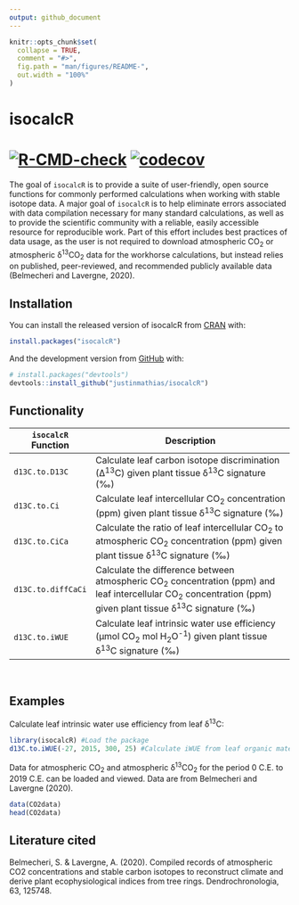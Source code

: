 ```yaml
---
output: github_document
---
```


<!-- README.md is generated from README.Rmd. Please edit that file -->

```r
knitr::opts_chunk$set(
  collapse = TRUE,
  comment = "#>",
  fig.path = "man/figures/README-",
  out.width = "100%"
)
```

# isocalcR

<!-- badges: start -->
#   [![R-CMD-check](https://github.com/justinmathias/isocalcR/workflows/R-CMD-check/badge.svg)](https://github.com/justinmathias/isocalcR/actions) [![codecov](https://codecov.io/gh/justinmathias/isocalcR/branch/main/graph/badge.svg?token=W72B141APE)](https://codecov.io/gh/justinmathias/isocalcR)
<!-- badges: end -->


The goal of `isocalcR` is to provide a suite of user-friendly, open source functions for commonly performed calculations when working with stable isotope data. A major goal of `isocalcR` is to help eliminate errors associated with data compilation necessary for many standard calculations, as well as to provide the scientific community with a reliable, easily accessible resource for reproducible work. Part of this effort includes best practices of data usage, as the user is not required to download atmospheric CO~2~ or atmospheric δ^13^CO~2~ data for the workhorse calculations, but instead relies on published, peer-reviewed, and recommended publicly available data (Belmecheri and Lavergne, 2020).

## Installation

You can install the released version of isocalcR from [CRAN](https://CRAN.R-project.org) with:

``` r
install.packages("isocalcR")
```

And the development version from [GitHub](https://github.com/) with:

``` r
# install.packages("devtools")
devtools::install_github("justinmathias/isocalcR")
```

## Functionality

|`isocalcR` Function  | Description                                                                                                    |
|-------------------- |----------------------------------------------------------------------------------------------------------------|
|`d13C.to.D13C`       | Calculate leaf carbon isotope discrimination (∆^13^C) given plant tissue δ^13^C signature (‰)                     |
|`d13C.to.Ci`         | Calculate leaf intercellular CO~2~ concentration (ppm) given plant tissue δ^13^C signature (‰)                      |
|`d13C.to.CiCa`       | Calculate the ratio of leaf intercellular CO~2~ to atmospheric CO~2~ concentration (ppm) given plant tissue δ^13^C signature (‰)  |
|`d13C.to.diffCaCi`   | Calculate the difference between atmospheric CO~2~ concentration (ppm) and leaf intercellular CO~2~ concentration (ppm) given plant tissue δ^13^C signature (‰)  |
|`d13C.to.iWUE`       | Calculate leaf intrinsic water use efficiency (µmol CO~2~ mol H~2~O^-1^) given plant tissue δ^13^C signature (‰)  |



<br>

## Examples

Calculate leaf intrinsic water use efficiency from leaf δ^13^C:

```r
library(isocalcR) #Load the package
d13C.to.iWUE(-27, 2015, 300, 25) #Calculate iWUE from leaf organic material with a δ13C signature of -27 ‰ for the year 2015, 300 meters above sea level at 25°C.
```

Data for atmospheric CO~2~ and atmospheric δ^13^CO~2~ for the period 0 C.E. to 2019 C.E. can be loaded and viewed.  Data are from Belmecheri and Lavergne (2020).

```r
data(CO2data)
head(CO2data)
```

## Literature cited
Belmecheri, S. & Lavergne, A. (2020). Compiled records of atmospheric CO2 concentrations and stable carbon isotopes to reconstruct climate and derive plant ecophysiological indices from tree rings. Dendrochronologia, 63, 125748.
